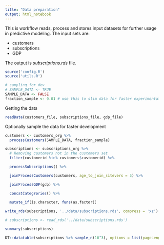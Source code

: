 ```yaml
---
title: "Data preparation"
output: html_notebook
---
```


This is workflow reads, process and stores input datasets for further usage in predictive modeling. The input sets are:

* customers
* subscriptions
* GDP

The output is *subscriptions.rds* file.


```r
source('config.R')
source('utils.R')

# sampling for dev
# SAMPLE_DATA <- TRUE
SAMPLE_DATA <- FALSE
fraction_sample <- 0.01 # use this to slim data for faster experimentation
```

Getting the data

```r
readData(customers_file, subscriptions_file, gdp_file)
```

Optionally sample the data for faster development

```r
customers <- customers_org %>%
  processCustomers(SAMPLE_DATA, fraction_sample)

subscriptions <- subscriptions_org %>%
  # Removing customers not in the customers set
  filter(customerid %in% customers$customerid) %>%

  processSubscriptions() %>%

  joinProcessCustomers(customers, age_to_join_sitevers = 5) %>%

  joinProcessGDP(gdp) %>%

  concatCategrories() %>%

  mutate_if(is.character, funs(as.factor))
  
write_rds(subscriptions, '../data/subscriptions.rds', compress = 'xz')

# subscriptions <- read_rds('../data/subscriptions.rds')
```

```r
summary(subscriptions)
```

```r
DT::datatable(subscriptions %>% sample_n(10^3), options = list(pageLength = 50), rownames = FALSE, filter = 'top')
```

